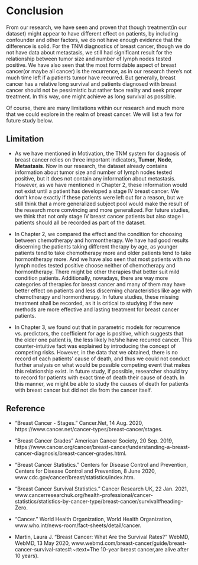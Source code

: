 # Conclusion

From our research, we have seen and proven that though treatment(in our dataset) might appear to have different effect on patients, by including confounder and other factors, we do not have enough evidence that the difference is solid. For the TNM diagnostics of breast cancer, though we do not have data about metastasis, we still had significant result for the relationship between tumor size and number of lymph nodes tested positive. We have also seen that the most formidable aspect of breast cancer(or maybe all cancer) is the recurrence, as in our research there's not much time left if a patients tumor have recurred. But generally, breast cancer has a relative long survival and patients diagnosed with breast cancer should not be pessimistic but rather face reality and seek proper treatment. In this way, one might achieve as long survival as possible.

Of course, there are many limitations within our research and much more that we could explore in the realm of breast cancer. We will list a few for future study below. 

## Limitation

- As we have mentioned in Motivation, the TNM system for diagnosis of breast cancer relies on three important indicators, **Tumor**, **Node**, **Metastasis**. Now in our research, the dataset already contains information about tumor size and number of lymph nodes tested positive, but it does not contain any information about metastasis. However, as we have mentioned in Chapter 2, these information would not exist until a patient has developed a stage IV breast cancer. We don't know exactly if these patients were left out for a reason, but we still think that a more generalized subject pool would make the result of the research more convincing and more generalized. For future studies, we think that not only stage IV breast cancer patients but also stage I patients should all be recorded as part of the dataset.

- In Chapter 2, we compared the effect and the condition for choosing between chemotherapy and hormontherapy. We have had good results discerning the patients taking different therapy by age, as younger patients tend to take chemotherapy more and older patients tend to take hormontherapy more. And we have also seen that most patients with no lymph nodes tested positive choose neither of chemotherapy and hormontherapy. There might be other therapies that better suit mild condition patients. Additionally, nowadays, there are way more categories of therapies for breast cancer and many of them may have better effect on patients and less discerning characteristics like age with chemotherapy and hormontherapy. In future studies, these missing treatment shall be recorded, as it is critical to studying if the new methods are more effective and lasting treatment for breast cancer patients.

- In Chapter 3, we found out that in parametric models for recurrence vs. predictors, the coefficient for age is positive, which suggests that the older one patient is, the less likely he/she have recurred cancer. This counter-intuitive fact was explained by introducing the concept of competing risks. However, in the data that we obtained, there is no record of each patients' cause of death, and thus we could not conduct further analysis on what would be possible competing event that makes this relationship exist. In future study, if possible, researcher should try to record for patients with exact time of death their cause of death. In this manner, we might be able to study the causes of death for patients with breast cancer but did not die from the cancer itself.

## Reference

* “Breast Cancer - Stages.” Cancer.Net, 14 Aug. 2020, https://www.cancer.net/cancer-types/breast-cancer/stages.

* “Breast Cancer Grades” American Cancer Society, 20 Sep. 2019, https://www.cancer.org/cancer/breast-cancer/understanding-a-breast-cancer-diagnosis/breast-cancer-grades.html.

* “Breast Cancer Statistics.” Centers for Disease Control and Prevention, Centers for Disease Control and Prevention, 8 June 2020, www.cdc.gov/cancer/breast/statistics/index.htm.

* “Breast Cancer Survival Statistics.” Cancer Research UK, 22 Jan. 2021, www.cancerresearchuk.org/health-professional/cancer-statistics/statistics-by-cancer-type/breast-cancer/survival#heading-Zero.

* “Cancer.” World Health Organization, World Health Organization, www.who.int/news-room/fact-sheets/detail/cancer.

* Martin, Laura J. “Breast Cancer: What Are the Survival Rates?” WebMD, WebMD, 13 May 2020, www.webmd.com/breast-cancer/guide/breast-cancer-survival-rates#:~:text=The 10-year breast cancer,are alive after 10 years).